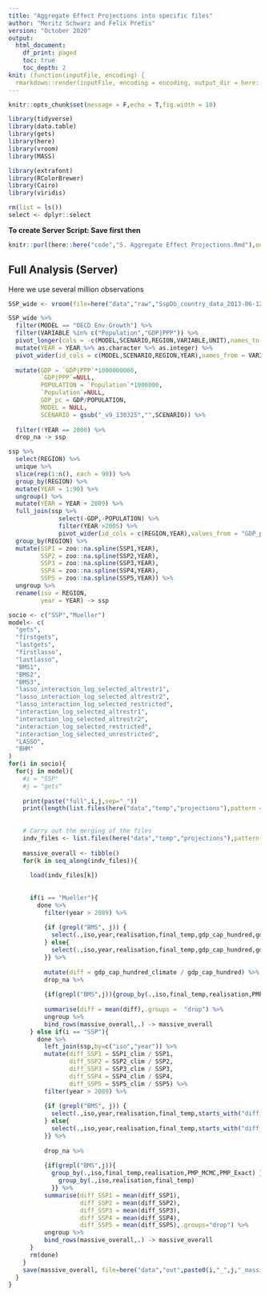 ```yaml
---
title: "Aggregate Effect Projections into specific files"
author: "Moritz Schwarz and Felix Pretis"
version: "October 2020"
output:
  html_document:
    df_print: paged
    toc: true
    toc_depth: 2
knit: (function(inputFile, encoding) {
  rmarkdown::render(inputFile, encoding = encoding, output_dir = here::here("output")) })
---
```


```r
knitr::opts_chunk$set(message = F,echo = T,fig.width = 10)
```


```r
library(tidyverse)
library(data.table)
library(gets)
library(here)
library(vroom)
library(MASS)

library(extrafont)
library(RColorBrewer)
library(Cairo)
library(viridis)

rm(list = ls())
select <- dplyr::select
```


**To create Server Script: Save first then**
```r
knitr::purl(here::here("code","5. Aggregate Effect Projections.Rmd"),output = here("code","6. Server_MassiveAnalysis.R"))
```


## Full Analysis (Server)
Here we use several million observations
```r
SSP_wide <- vroom(file=here("data","raw","SspDb_country_data_2013-06-12.csv"))

SSP_wide %>% 
  filter(MODEL == "OECD Env-Growth") %>% 
  filter(VARIABLE %in% c("Population","GDP|PPP")) %>% 
  pivot_longer(cols = -c(MODEL,SCENARIO,REGION,VARIABLE,UNIT),names_to = "YEAR") %>% 
  mutate(YEAR = YEAR %>% as.character %>% as.integer) %>% 
  pivot_wider(id_cols = c(MODEL,SCENARIO,REGION,YEAR),names_from = VARIABLE) %>% 
  
  mutate(GDP = `GDP|PPP`*1000000000,
         `GDP|PPP`=NULL,
         POPULATION = `Population`*1000000,
         `Population`=NULL,
         GDP_pc = GDP/POPULATION,
         MODEL = NULL,
         SCENARIO = gsub("_v9_130325","",SCENARIO)) %>% 
  
  filter(!YEAR == 2000) %>% 
  drop_na -> ssp

ssp %>% 
  select(REGION) %>% 
  unique %>% 
  slice(rep(1:n(), each = 90)) %>%
  group_by(REGION) %>% 
  mutate(YEAR = 1:90) %>% 
  ungroup() %>% 
  mutate(YEAR = YEAR + 2009) %>% 
  full_join(ssp %>% 
              select(-GDP,-POPULATION) %>% 
              filter(YEAR >2005) %>% 
              pivot_wider(id_cols = c(REGION,YEAR),values_from = "GDP_pc",names_from = "SCENARIO"),by=c("REGION","YEAR")) %>% 
  group_by(REGION) %>% 
  mutate(SSP1 = zoo::na.spline(SSP1,YEAR),
         SSP2 = zoo::na.spline(SSP2,YEAR),
         SSP3 = zoo::na.spline(SSP3,YEAR),
         SSP4 = zoo::na.spline(SSP4,YEAR),
         SSP5 = zoo::na.spline(SSP5,YEAR)) %>% 
  ungroup %>% 
  rename(iso = REGION,
         year = YEAR) -> ssp
```


```r
socio <- c("SSP","Mueller")
model<- c(
  "gets",
  "firstgets",
  "lastgets",
  "firstlasso",
  "lastlasso",
  "BMS1",
  "BMS2",
  "BMS3",
  "lasso_interaction_log_selected_altrestr1",
  "lasso_interaction_log_selected_altrestr2",
  "lasso_interaction_log_selected_restricted",
  "interaction_log_selected_altrestr1",
  "interaction_log_selected_altrestr2",
  "interaction_log_selected_restricted",
  "interaction_log_selected_unrestricted",
  "LASSO",
  "BHM"
)
for(i in socio){
  for(j in model){
    #i = "SSP"
    #j = "gets"
    
    print(paste("full",i,j,sep="_"))
    print(length(list.files(here("data","temp","projections"),pattern = paste("full",i,j,sep="_"))))
    
    
    # Carry out the merging of the files
    indv_files <- list.files(here("data","temp","projections"),pattern = paste("full",i,j,sep="_"),full.names = TRUE)
    
    massive_overall <- tibble()
    for(k in seq_along(indv_files)){
      
      load(indv_files[k])
      
      
      if(i == "Mueller"){
        done %>%
          filter(year > 2089) %>%
          
          {if (grepl("BMS", j)) {
            select(.,iso,year,realisation,final_temp,gdp_cap_hundred,gdp_cap_hundred_climate,PMP_Exact,PMP_MCMC)
          } else{
            select(.,iso,year,realisation,final_temp,gdp_cap_hundred,gdp_cap_hundred_climate)
          }} %>%
          
          mutate(diff = gdp_cap_hundred_climate / gdp_cap_hundred) %>% 
          drop_na %>% 
          
          {if(grepl("BMS",j)){group_by(.,iso,final_temp,realisation,PMP_MCMC,PMP_Exact)}else{group_by(.,iso,final_temp,realisation)}} %>%
          
          summarise(diff = mean(diff),.groups =  "drop") %>%
          ungroup %>%
          bind_rows(massive_overall,.) -> massive_overall
      } else if(i == "SSP"){
        done %>%
          left_join(ssp,by=c("iso","year")) %>%
          mutate(diff_SSP1 = SSP1_clim / SSP1,
                 diff_SSP2 = SSP2_clim / SSP2,
                 diff_SSP3 = SSP3_clim / SSP3,
                 diff_SSP4 = SSP4_clim / SSP4,
                 diff_SSP5 = SSP5_clim / SSP5) %>%
          filter(year > 2089) %>%
          
          {if (grepl("BMS", j)) {
            select(.,iso,year,realisation,final_temp,starts_with("diff_SSP"),PMP_Exact,PMP_MCMC)
          } else{
            select(.,iso,year,realisation,final_temp,starts_with("diff_SSP"))
          }} %>%
          
          drop_na %>%
          
          {if(grepl("BMS",j)){
            group_by(.,iso,final_temp,realisation,PMP_MCMC,PMP_Exact) } else {
              group_by(.,iso,realisation,final_temp)
            }} %>%
          summarise(diff_SSP1 = mean(diff_SSP1),
                    diff_SSP2 = mean(diff_SSP2),
                    diff_SSP3 = mean(diff_SSP3),
                    diff_SSP4 = mean(diff_SSP4),
                    diff_SSP5 = mean(diff_SSP5),.groups="drop") %>%
          ungroup %>%
          bind_rows(massive_overall,.) -> massive_overall
      }
      rm(done)
    }
    save(massive_overall, file=here("data","out",paste0(i,"_",j,"_massive_EOC.RData")))
  }
}
```


